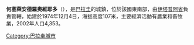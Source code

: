 '''何塞萊安德羅奧維耶多'''（{{lang-es|José Leandro Oviedo}}），是[[巴拉圭|巴拉圭]]的城鎮，位於該國東南部，由[[伊塔普阿省|伊塔普阿省]]負責管轄，始建於1974年12月4日，海拔高度107米，主要經濟活動有農業和畜牧業，2002年人口4,353。

{{Coord|26|47|S|56|17|W|display=title}}

{{Paraguay-geo-stub}}
[[Category:巴拉圭城市|Category:巴拉圭城市]]
